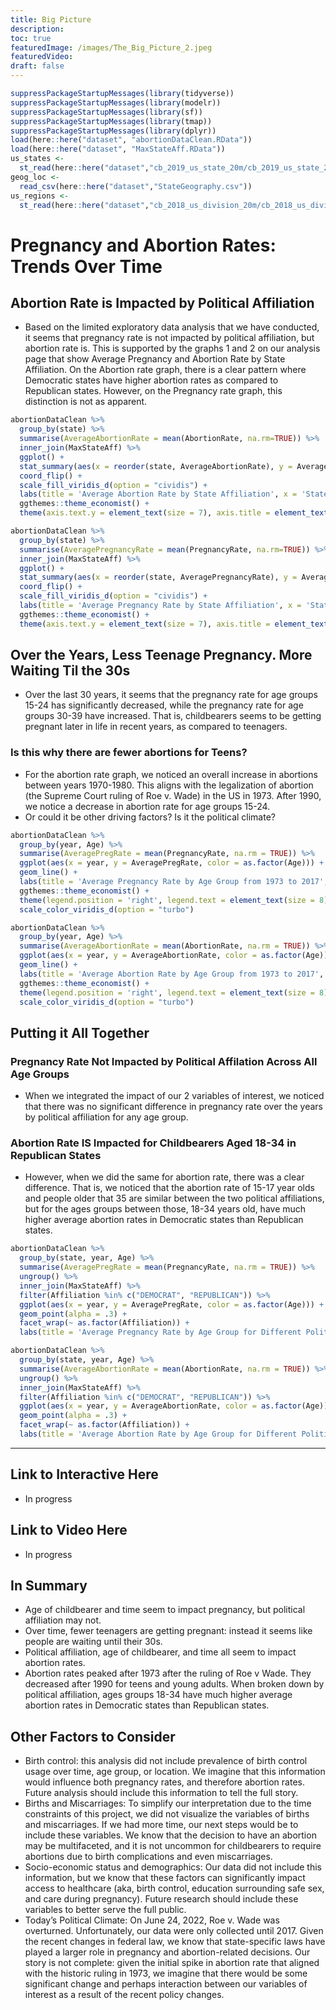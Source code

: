```yaml
---
title: Big Picture
description:
toc: true
featuredImage: /images/The_Big_Picture_2.jpeg
featuredVideo:
draft: false
---
```


```r
suppressPackageStartupMessages(library(tidyverse))
suppressPackageStartupMessages(library(modelr))
suppressPackageStartupMessages(library(sf))
suppressPackageStartupMessages(library(tmap))
suppressPackageStartupMessages(library(dplyr))
load(here::here("dataset", "abortionDataClean.RData"))
load(here::here("dataset", "MaxStateAff.RData"))
us_states <- 
  st_read(here::here("dataset","cb_2019_us_state_20m/cb_2019_us_state_20m.shp"), quiet = TRUE)
geog_loc <- 
  read_csv(here::here("dataset","StateGeography.csv"))
us_regions <- 
  st_read(here::here("dataset","cb_2018_us_division_20m/cb_2018_us_division_20m.shp"), quiet = TRUE)
```

# Pregnancy and Abortion Rates: Trends Over Time

## Abortion Rate is Impacted by Political Affiliation
* Based on the limited exploratory data analysis that we have conducted, it seems that pregnancy rate is not impacted by political affiliation, but abortion rate is. This is supported by the graphs 1 and 2 on our analysis page that show Average Pregnancy and Abortion Rate by State Affiliation. On the Abortion rate graph, there is a clear pattern where Democratic states have higher abortion rates as compared to Republican states. However, on the Pregnancy rate graph, this distinction is not as apparent.

```r
abortionDataClean %>% 
  group_by(state) %>% 
  summarise(AverageAbortionRate = mean(AbortionRate, na.rm=TRUE)) %>% 
  inner_join(MaxStateAff) %>% 
  ggplot() + 
  stat_summary(aes(x = reorder(state, AverageAbortionRate), y = AverageAbortionRate, fill = as.factor(Affiliation)), geom = "bar") + 
  coord_flip() + 
  scale_fill_viridis_d(option = "cividis") + 
  labs(title = 'Average Abortion Rate by State Affiliation', x = 'State\n', y = '\nAverage Abortion Rate', fill = "Affliation") + 
  ggthemes::theme_economist() +
  theme(axis.text.y = element_text(size = 7), axis.title = element_text(size = 10), legend.position = 'right', legend.text = element_text(size = 8))
```

```r
abortionDataClean %>% 
  group_by(state) %>% 
  summarise(AveragePregnancyRate = mean(PregnancyRate, na.rm=TRUE)) %>% 
  inner_join(MaxStateAff) %>% 
  ggplot() + 
  stat_summary(aes(x = reorder(state, AveragePregnancyRate), y = AveragePregnancyRate, fill = as.factor(Affiliation)), geom = "bar") + 
  coord_flip() + 
  scale_fill_viridis_d(option = "cividis") + 
  labs(title = 'Average Pregnancy Rate by State Affiliation', x = 'State\n', y = '\nAverage Pregnancy Rate', fill = "Affliation") + 
  ggthemes::theme_economist() +
  theme(axis.text.y = element_text(size = 7), axis.title = element_text(size = 10), legend.position = 'right', legend.text = element_text(size = 8))
```

## Over the Years, Less Teenage Pregnancy. More Waiting Til the 30s 
* Over the last 30 years, it seems that the pregnancy rate for age groups 15-24 has significantly decreased, while the pregnancy rate for age groups 30-39 have increased. That is, childbearers seems to be getting pregnant later in life in recent years, as compared to teenagers.

### Is this why there are fewer abortions for Teens?
* For the abortion rate graph, we noticed an overall increase in abortions between years 1970-1980. This aligns with the legalization of abortion (the Supreme Court ruling of Roe v. Wade) in the US in 1973. After 1990, we notice a decrease in abortion rate for age groups 15-24. 
* Or could it be other driving factors? Is it the political climate?

```r
abortionDataClean %>% 
  group_by(year, Age) %>% 
  summarise(AveragePregRate = mean(PregnancyRate, na.rm = TRUE)) %>% 
  ggplot(aes(x = year, y = AveragePregRate, color = as.factor(Age))) + 
  geom_line() + 
  labs(title = 'Average Pregnancy Rate by Age Group from 1973 to 2017', x = 'Year', y = 'Average Pregnancy Rate', color = "Age Group") + 
  ggthemes::theme_economist() +
  theme(legend.position = 'right', legend.text = element_text(size = 8)) +
  scale_color_viridis_d(option = "turbo")
```
```r
abortionDataClean %>% 
  group_by(year, Age) %>% 
  summarise(AverageAbortionRate = mean(AbortionRate, na.rm = TRUE)) %>% 
  ggplot(aes(x = year, y = AverageAbortionRate, color = as.factor(Age))) + 
  geom_line() + 
  labs(title = 'Average Abortion Rate by Age Group from 1973 to 2017', x = 'Year', y = 'Average Abortion Rate', color = "Age Group") + 
  ggthemes::theme_economist() +
  theme(legend.position = 'right', legend.text = element_text(size = 8)) +
  scale_color_viridis_d(option = "turbo")
```

## Putting it All Together
### Pregnancy Rate Not Impacted by Political Affilation Across All Age Groups
* When we integrated the impact of our 2 variables of interest, we noticed that there was no significant difference in pregnancy rate over the years by political affiliation for any age group.

### Abortion Rate IS Impacted for Childbearers Aged 18-34 in Republican States
* However, when we did the same for abortion rate, there was a clear difference. That is, we noticed that the abortion rate of 15-17 year olds and people older that 35 are similar between the two political affiliations, but for the ages groups between those, 18-34 years old, have much higher average abortion rates in Democratic states than Republican states.

```r
abortionDataClean %>% 
  group_by(state, year, Age) %>% 
  summarise(AveragePregRate = mean(PregnancyRate, na.rm = TRUE)) %>% 
  ungroup() %>% 
  inner_join(MaxStateAff) %>% 
  filter(Affiliation %in% c("DEMOCRAT", "REPUBLICAN")) %>% 
  ggplot(aes(x = year, y = AveragePregRate, color = as.factor(Age))) + 
  geom_point(alpha = .3) + 
  facet_wrap(~ as.factor(Affiliation)) +
  labs(title = 'Average Pregnancy Rate by Age Group for Different Political Affiliations', x = 'Year', y = 'Average Pregnancy Rate', color = "Age Group")
```
```r
abortionDataClean %>% 
  group_by(state, year, Age) %>% 
  summarise(AverageAbortionRate = mean(AbortionRate, na.rm = TRUE)) %>% 
  ungroup() %>% 
  inner_join(MaxStateAff) %>% 
  filter(Affiliation %in% c("DEMOCRAT", "REPUBLICAN")) %>% 
  ggplot(aes(x = year, y = AverageAbortionRate, color = as.factor(Age))) + 
  geom_point(alpha = .3) + 
  facet_wrap(~ as.factor(Affiliation)) +
  labs(title = 'Average Abortion Rate by Age Group for Different Political Affiliations', x = 'Year', y = 'Average Abortion Rate', color = "Age Group")
```
---

## Link to Interactive Here
* In progress

## Link to Video Here
* In progress

## In Summary 
* Age of childbearer and time seem to impact pregnancy, but political affiliation may not.
* Over time, fewer teenagers are getting pregnant: instead it seems like people are waiting until their 30s.  
* Political affiliation, age of childbearer, and time all seem to impact abortion rates. 
* Abortion rates peaked after 1973 after the ruling of Roe v Wade. They decreased after 1990 for teens and young adults. When broken down by political affiliation, ages groups 18-34 have much higher average abortion rates in Democratic states than Republican states.

## Other Factors to Consider
* Birth control: this analysis did not include prevalence of birth control usage over time, age group, or location. We imagine that this information would influence both pregnancy rates, and therefore abortion rates. Future analysis should include this information to tell the full story. 
* Births and Miscarriages: To simplify our interpretation due to the time constraints of this project, we did not visualize the variables of births and miscarriages. If we had more time, our next steps would be to include these variables. We know that the decision to have an abortion may be multifaceted, and it is not uncommon for childbearers to require abortions due to birth complications and even miscarriages.
* Socio-economic status and demographics: Our data did not include this information, but we know that these factors can significantly impact access to healthcare (aka, birth control, education surrounding safe sex, and care during pregnancy). Future research should include these variables to better serve the full public.
* Today's Political Climate: On June 24, 2022, Roe v. Wade was overturned. Unfortunately, our data were only collected until 2017. Given the recent changes in federal law, we know that state-specific laws have played a larger role in pregnancy and abortion-related decisions. Our story is not complete: given the initial spike in abortion rate that aligned with the historic ruling in 1973, we imagine that there would be some significant change and perhaps interaction between our variables of interest as a result of the recent policy changes.  


